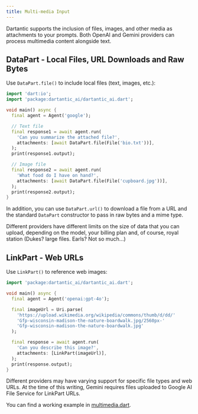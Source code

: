 ```yaml
---
title: Multi-media Input
---
```


Dartantic supports the inclusion of files, images, and other media as
attachments to your prompts. Both OpenAI and Gemini providers can process
multimedia content alongside text.

## DataPart - Local Files, URL Downloads and Raw Bytes

Use `DataPart.file()` to include local files (text, images, etc.):

```dart
import 'dart:io';
import 'package:dartantic_ai/dartantic_ai.dart';

void main() async {
  final agent = Agent('google');

  // Text file
  final response1 = await agent.run(
    'Can you summarize the attached file?',
    attachments: [await DataPart.file(File('bio.txt'))],
  );
  print(response1.output);

  // Image file
  final response2 = await agent.run(
    'What food do I have on hand?',
    attachments: [await DataPart.file(File('cupboard.jpg'))],
  );
  print(response2.output);
}
```

In addition, you can use `DataPart.url()` to download a file from a URL and the
standard `DataPart` constructor to pass in raw bytes and a mime type.

Different providers have different limits on the size of data that you can
upload, depending on the model, your billing plan and, of course, royal station
(Dukes? large files. Earls? Not so much...)

## LinkPart - Web URLs

Use `LinkPart()` to reference web images:

```dart
import 'package:dartantic_ai/dartantic_ai.dart';

void main() async {
  final agent = Agent('openai:gpt-4o');

  final imageUrl = Uri.parse(
    'https://upload.wikimedia.org/wikipedia/commons/thumb/d/dd/'
    'Gfp-wisconsin-madison-the-nature-boardwalk.jpg/2560px-'
    'Gfp-wisconsin-madison-the-nature-boardwalk.jpg'
  );

  final response = await agent.run(
    'Can you describe this image?',
    attachments: [LinkPart(imageUrl)],
  );
  print(response.output);
}
```

Different providers may have varying support for specific file types and web
URLs. At the time of this writing, Gemini requires files uploaded to Google AI
File Service for LinkPart URLs.

You can find a working example in
[multimedia.dart](https://github.com/csells/dartantic_ai/blob/main/example/bin/multimedia.dart). 